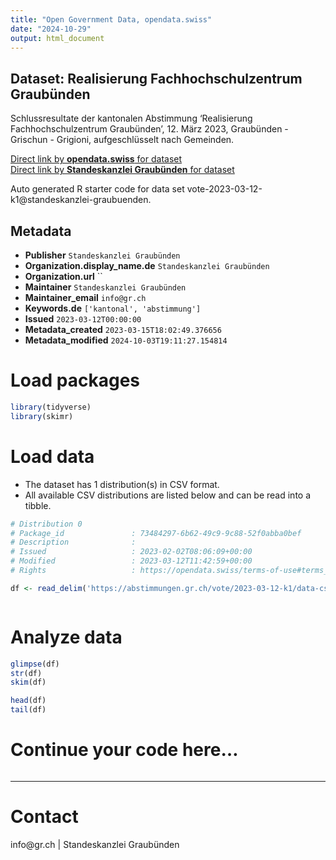 ```yaml
---
title: "Open Government Data, opendata.swiss"
date: "2024-10-29"
output: html_document
---
```


## Dataset: Realisierung Fachhochschulzentrum Graubünden

Schlussresultate der kantonalen Abstimmung 'Realisierung Fachhochschulzentrum Graubünden', 12. März 2023, Graubünden - Grischun - Grigioni, aufgeschlüsselt nach Gemeinden.

[Direct link by **opendata.swiss** for dataset](https://opendata.swiss/de/dataset/realisierung-fachhochschulzentrum-graubunden)<br>
[Direct link by **Standeskanzlei Graubünden** for dataset](https://abstimmungen.gr.ch/vote/2023-03-12-k1/data)

Auto generated R starter code for data set vote-2023-03-12-k1@standeskanzlei-graubuenden.

## Metadata

- **Publisher** `Standeskanzlei Graubünden`
- **Organization.display_name.de** `Standeskanzlei Graubünden`
- **Organization.url** ``
- **Maintainer** `Standeskanzlei Graubünden`
- **Maintainer_email** `info@gr.ch`
- **Keywords.de** `['kantonal', 'abstimmung']`
- **Issued** `2023-03-12T00:00:00`
- **Metadata_created** `2023-03-15T18:02:49.376656`
- **Metadata_modified** `2024-10-03T19:11:27.154814`


# Load packages

```r

library(tidyverse)
library(skimr)

```

# Load data

-   The dataset has 1 distribution(s) in CSV format.
-   All available CSV distributions are listed below and can be read into a tibble.

```r

# Distribution 0
# Package_id               : 73484297-6b62-49c9-9c88-52f0abba0bef
# Description              : 
# Issued                   : 2023-02-02T08:06:09+00:00
# Modified                 : 2023-03-12T11:42:59+00:00
# Rights                   : https://opendata.swiss/terms-of-use#terms_by

df <- read_delim('https://abstimmungen.gr.ch/vote/2023-03-12-k1/data-csv')



```

# Analyze data

```r

glimpse(df)
str(df)
skim(df)

head(df)
tail(df)

```

# Continue your code here...

```r

```

------------------------------------------------------------------------

# Contact

info@gr.ch | Standeskanzlei Graubünden
